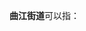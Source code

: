 '''曲江街道'''可以指：
{{PRC admin/disambig|32/10/02/004/000|61/01/13/008/000}}
{{disambig|cat=四字乡级行政区划消歧义}}